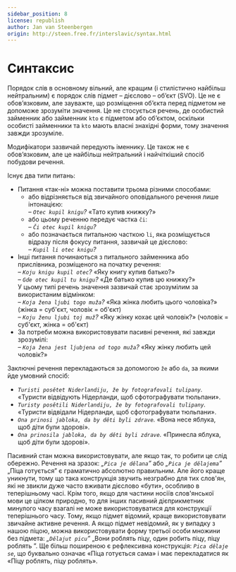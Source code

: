 ```yaml
---
sidebar_position: 8
license: republish
author: Jan van Steenbergen
origin: http://steen.free.fr/interslavic/syntax.html
---
```


# Синтаксис

Порядок слів в основному вільний, але кращим (і стилістично найбільш нейтральним) є порядок слів підмет – дієслово – об’єкт (SVO). Це не є обов’язковим, але зауважте, що розміщення об’єкта перед підметом не допоможе зрозуміти значення. Це не стосується речень, де особистий займенник або займенник `kto` є підметом або об’єктом, оскільки особисті займенники та `kto` мають власні знахідні форми, тому значення завжди зрозуміле.

Модифікатори зазвичай передують іменнику. Це також не є обов’язковим, але це найбільш нейтральний і найчіткіший спосіб побудови речення.

Існує два типи питань:

- Питання «так-ні» можна поставити трьома різними способами:
  - або відрізняється від звичайного оповідального речення лише інтонацією:\
    _– `Otec kupil knigu`?_ «Тато купив книжку?»
  - або цьому реченню передує частка `či`:\
    _– `Či otec kupil knigu`?_
  - або позначається питальною часткою `li`, яка розміщується відразу після фокусу питання, зазвичай це дієслово:\
    _– `Kupil li otec knigu`?_
- Інші питання починаються з питального займенника або прислівника, розміщеного на початку речення:\
  _– `Koju knigu kupil otec`?_ «Яку книгу купив батько?»\
  _– `Gde otec kupil tu knigu`?_ «Де батько купив цю книжку?»\
  У цьому типі речень значення зазвичай стає зрозумілим за використаним відмінком:\
  – _`Koja žena ljubi togo muža`?_ «Яка жінка любить цього чоловіка?» (жінка = суб'єкт, чоловік = об'єкт)\
  – _`Koju ženu ljubi toj muž`?_ «Яку жінку кохає цей чоловік?» (чоловік = суб'єкт, жінка = об'єкт)
- За потреби можна використовувати пасивні речення, які завжди зрозумілі:\
  _– `Koja žena jest ljubjena od togo muža`?_ «Яку жінку любить цей чоловік?»

Заключні речення перекладаються за допомогою `že` або `da`, за якими йде умовний спосіб:

- _`Turisti posětet Niderlandiju, že by fotografovali tulipany`._ «Туристи відвідують Нідерланди, щоб сфотографувати тюльпани».
- _`Turisty posětili Niderlandiju, že by fotografovali tulipany`._ «Туристи відвідали Нідерланди, щоб сфотографувати тюльпани».
- _`Ona prinosi jabloka, da by děti byli zdrave`._ «Вона несе яблука, щоб діти були здорові».
- _`Ona prinosila jabloka, da by děti byli zdrave`._ «Принесла яблука, щоб діти були здорові».

Пасивний стан можна використовувати, але якщо так, то робити це слід обережно. Речення на зразок: _„`Pica je dělana`”_ або _„`Pica je dělajema`”_ „Піца готується” є граматично абсолютно правильним. Але його краще уникнути, тому що така конструкція звучить незграбно для тих слов'ян, які не звикли дуже часто вживати дієслово «бути», особливо в теперішньому часі. Крім того, якщо для частини носіїв слов'янської мови це цілком природно, то для інших пасивний дієприкметник минулого часу взагалі не може використовуватися для конструкції теперішнього часу. Тому, якщо підмет відомий, краще використовувати звичайне активне речення. А якщо підмет невідомий, як у випадку з нашою піцою, можна використовувати форму третьої особи множини без підмета: _„`Dělajut picu`”_ „Вони роблять піцу, один робить піцу, піцу роблять ”. Ще більш поширеною є рефлексивна конструкція: _`Pica dělaje se`_, що буквально означає «Піца готується сама» і має перекладатися як «Піцу роблять, піцу роблять».

